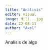 ```yaml
---
title: "Analisis"
editor: visual
image: Mili...jpg
date: 22-08-11
author: "Axel"
---
```


Analisis de algo
